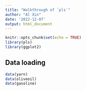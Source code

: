 ```yaml
---
title: "Walkthrough of `pls`"
author: "Al Xin"
date: '2022-12-07'
output: html_document
---
```


```r
knitr::opts_chunk$set(echo = TRUE)
library(pls)
library(ggplot2)
```

## Data loading
```r
data(yarn)
data(oliveoil)
data(gasoline)
```


